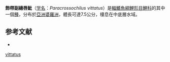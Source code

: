 {{Speciesbox
| name = 飾帶副繐唇魮
| status = NE
| status_system = IUCN3.1
| genus = Paracrossochilus
| species = vittatus
| authority = [[Boulenger|Boulenger]], 1895
| synonyms = *''Crossochilus vittatus''<br /><small>Boulenger, 1894</small>
*''Paracrossochilus bicornis''<br /><small>Popta, 1904</small>
}}
'''飾帶副繐唇魮'''（[[学名|学名]]：''Paracrossochilus vittatus''）是[[輻鰭魚綱|輻鰭魚綱]][[鯉形目|鯉形目]][[鯉科|鯉科]]的其中一個[[種|種]]，分布於[[亞洲|亞洲]][[婆羅洲|婆羅洲]]，體長可達7.5公分，棲息在中底層水域。

==参考文献==
*{{FishBase_species|genus=Paracrossochilus|species=vittatus|year=2011|month=12}}
{{Taxonbar|from=Q3760329}}

[[Category:副繐唇魮屬|vittatus]]